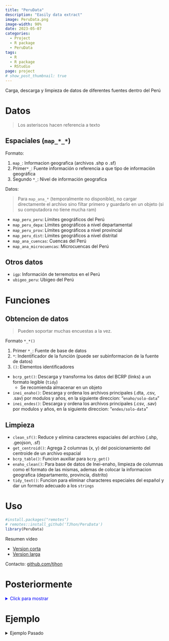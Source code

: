 ```yaml
---
title: "PeruData"
description: "Easily data extract"
image: PeruData.png
image-width: 90%
date: 2023-05-07
categories: 
  - Project
  - R package
  - PeruData
tags: 
  - R
  - R package
  - RStudio
page: project
# show_post_thumbnail: true
---
```



Carga, descarga y limpieza de datos de diferentes fuentes dentro del Perú

# Datos

> Los asteriscos hacen referencia a texto

## Espaciales (`map_*_*`)

Formato: 

1. `map_`: Informacion geografica (archivos .shp o .sf) 
2. Primer`*_`: Fuente información o referencia a que tipo de información geográfica
3. Segundo `*_`: Nivel de información geografica

Datos:

> Para `map_ana_*` (temporalmente no disponible), no cargar directamente el archivo sino filtar primero y guardarlo en un objeto (si su computadora no tiene mucha ram)

- `map_peru_peru`: Límites geográficos del Perú
- `map_peru_depa`: Límites geográficos a nivel departamental
- `map_peru_prov`: Límites geográficos a nivel provincial
- `map_peru_dist`: Límites geográficos a nivel distrital
- `map_ana_cuencas`: Cuencas del Perú
- `map_ana_microcuencas`: Microcuencas del Perú

## Otros datos

- `igp`: Información de terremotos en el Perú
- `ubigeo_peru`: Ubigeo del Perú

# Funciones

## Obtencion de datos

> Pueden soportar muchas encuestas a la vez.

Formato `*_*()`

1. Primer `*_`: Fuente de base de datos
2. `*`: Indentificador de la función (puede ser subinformacion de la fuente de datos)
3. `()`: Elementos identificadores

- `bcrp_get()`: Descarga y transforma los datos del BCRP (links) a un formato legible (`tidy`) 
  - Se recomienda almacenar en un objeto
- `inei_enaho()`:  Descarga y ordena los archivos principales (.dta, .csv, .sav) por modulos y años, en la siguiente direccion: "`enaho/solo-data`"
- `inei_endes()`: Descarga y ordena los archivos principales (.csv, .sav) por modulos y años, en la siguiente direccion: "`endes/solo-data`"

## Limpieza 


- `clean_sf()`: Reduce y elimina caracteres espaciales del archivo (.shp, .geojson, .sf)
- `get_centroid()`: Agrega 2 columnas (x, y) del posicionamiento del centroide de un archivo espacial
- `bcrp_table()`: Funcion auxiliar para `bcrp_get()`
- `enaho_clean()`: Para base de datos de Inei-enaho, limpieza de columnas como el formato de las mismas, ademas de colocar la informacion geografica (departamento, provincia, distrito)
- `tidy_text()`: Funcion para eliminar characteres especiales del español y dar un formato adecuado a los `strings`




# Uso

```r
#install.packages("remotes")
# remotes::install_github('TJhon/PeruData')
library(PeruData)
```

Resumen video

  - [Version corta](https://www.youtube.com/watch?v=FBP0Ut5s3s0&list=PLDVZfi7ztrg4N2MWDdh5sdBsY02D-zvKZ&index=1)
  - [Version larga](https://www.youtube.com/watch?v=dimWKO1IS4M&list=PLDVZfi7ztrg4N2MWDdh5sdBsY02D-zvKZ&index=2)
  
Contacto: [github.com/tjhon](https://github.com/TJhon)

# Posteriormente

<details>
    <summary style = "color:blue">Click para mostrar</summary>
- Inei
  - Cenagro
  - Censo
  - ENAPRES
- MINEDU
  - Censo escolar
  - Colegios del peru
- MINSA
  - Covid
    - Cargar datos
    - Actualizar datos (`julia-lang`)
- MEF
  - Consulta amigable, Python-selenium <span style="color:red">Error, not support to scrapping</span>.

</details>

# Ejemplo

<details>
    <summary>Ejemplo Pasado</summary>

# `map_peru_*`

```r
knitr::opts_chunk$set(
  cache = T
)
```


## Departamentos

```r
head(PeruData::map_peru_depa)
```

## Provincias

```r
head(PeruData::map_peru_prov)
```

## Distritos

```r
head(PeruData::map_peru_dist)
```

## Plots



```r
library(ggplot2)
library(PeruData)
library(sf)
fst_plot <- \(.map, .titl){
  ggplot(.map) +
    geom_sf(fill = "white") +
    theme_void() +
    labs(title = {{.titl}}) +
    theme(
      axis.text.x = element_blank()
      , axis.text.y = element_blank()
      )
}
```


```r
depa <- fst_plot(map_peru_depa, "Departamentos")
prov <- fst_plot(map_peru_prov, "Provincias")
dist <- fst_plot(map_peru_dist, "Distritos")
```

```r
library(patchwork)
dist + (prov / depa)
```




# Instituo Geofisico del Peru (IGP)

```r
head(PeruData::igp)
```

# Inei

## Enaho

```r
anios <- c("2020", "2019", "2004")
modulos <- c("01", "02", "04")
PeruData::inei_enaho(modulos, anios)
```

```r
fs::dir_tree('enaho/solo-data')
```




</details>
